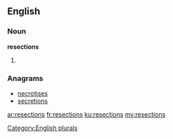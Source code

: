 ==English==

===Noun===
'''resections'''

# {{plural of|[[resection]]}}

===Anagrams===
* [[necrotises#English|necrotises]]
* [[secretions#English|secretions]]

[[Category:English plurals]]

[[ar:resections]]
[[fr:resections]]
[[ku:resections]]
[[my:resections]]